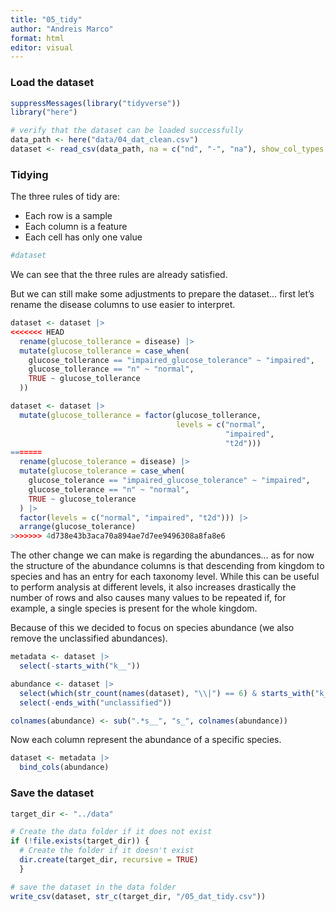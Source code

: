 ```yaml
---
title: "05_tidy"
author: "Andreis Marco"
format: html
editor: visual
---
```


### Load the dataset

```r
suppressMessages(library("tidyverse"))
library("here")
```

```r
# verify that the dataset can be loaded successfully
data_path <- here("data/04_dat_clean.csv")
dataset <- read_csv(data_path, na = c("nd", "-", "na"), show_col_types = FALSE)
```

### Tidying

The three rules of tidy are:

-   Each row is a sample
-   Each column is a feature
-   Each cell has only one value

```r
#dataset
```

We can see that the three rules are already satisfied.

But we can still make some adjustments to prepare the dataset... first let's rename the disease columns to use easier to interpret.

```r
dataset <- dataset |> 
<<<<<<< HEAD
  rename(glucose_tollerance = disease) |>
  mutate(glucose_tollerance = case_when(
    glucose_tollerance == "impaired_glucose_tolerance" ~ "impaired",
    glucose_tollerance == "n" ~ "normal",
    TRUE ~ glucose_tollerance
  ))

dataset <- dataset |> 
  mutate(glucose_tollerance = factor(glucose_tollerance,
                                     levels = c("normal",
                                                "impaired",
                                                "t2d")))
=======
  rename(glucose_tolerance = disease) |>
  mutate(glucose_tolerance = case_when(
    glucose_tolerance == "impaired_glucose_tolerance" ~ "impaired",
    glucose_tolerance == "n" ~ "normal",
    TRUE ~ glucose_tolerance
  ) |> 
  factor(levels = c("normal", "impaired", "t2d"))) |> 
  arrange(glucose_tolerance)
>>>>>>> 4d738e43b3aca70a894ae7d7ee9496308a8fa8e6
```

The other change we can make is regarding the abundances... as for now the structure of the abundance columns is that descending from kingdom to species and has an entry for each taxonomy level. While this can be useful to perform analysis at different levels, it also increases drastically the number of rows and also causes many values to be repeated if, for example, a single species is present for the whole kingdom.

Because of this we decided to focus on species abundance (we also remove the unclassified abundances).

```r
metadata <- dataset |> 
  select(-starts_with("k__"))

abundance <- dataset |> 
  select(which(str_count(names(dataset), "\\|") == 6) & starts_with("k__")) |> 
  select(-ends_with("unclassified"))

colnames(abundance) <- sub(".*s__", "s_", colnames(abundance))
```

Now each column represent the abundance of a specific species.

```r
dataset <- metadata |> 
  bind_cols(abundance)
```

### Save the dataset

```r
target_dir <- "../data"

# Create the data folder if it does not exist
if (!file.exists(target_dir)) {
  # Create the folder if it doesn't exist
  dir.create(target_dir, recursive = TRUE)
  }

# save the dataset in the data folder
write_csv(dataset, str_c(target_dir, "/05_dat_tidy.csv"))
```
